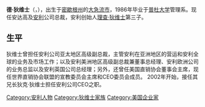 {{notability unreferenced|time=2010-12-16T04:34:17+00:00}}
{{noteTA
|1=zh-cn:安利; zh-tw:安麗; zh-hk:安利;zh-sg:安利;
|2=zh-hans:直销; zh-hant:直銷;
|3=zh-cn:福布斯;zh-sg:资本家杂志;zh-hk:福布斯;zh-tw:富比士;
}}
{{Infobox Person
| name = 德·狄维士
| 英文名= Douglas L. de Vos
| image = 
| caption = 
| birth_date = {{birth year and age|1964}}
| birth_place = {{USA}}[[密歇根州|密歇根州]][[大急流市|大急流市]]
| 国籍       = {{USA}}
| 居住地     = 
| 语言       = 英语
| alma_mater = [[普杜大学|普杜大学]]管理系
| occupation = [[安麗|安利日用品公司]][[總裁|總裁]]
| networth = 
| spouse = 
| children  =
| 父母  = [[理查·狄维士|理查·狄维士]]
| website = 
| footnotes =
}}

'''德·狄维士'''（{{lang-en|Douglas L. de Vos}}，{{bd|1964年||}}），出生于[[密歇根州|密歇根州]]的[[大急流市|大急流市]]，1986年毕业于[[普杜大学|普杜大学]]管理系。现任安达高及[[安利|安利]]公司总裁，安利创始人[[理查·狄维士|理查·狄维士]]第三子。

==生平==
狄维士曾担任安利公司亚太地区高级副总裁，主管安利在亚洲地区的营运和安利全球的业务及市场工作；以及安利美洲地区高级副总裁兼董事总经理、安利欧洲公司的业务总监以及安利英国公司总经理；另外，还曾任美国直销协会董事会主席，现任世界直销协会联盟的宣教委员会主席和CEO委员会成员。
2002年开始，接任其兄长狄克·狄维士担任安利公司CEO之职。

{{DEFAULTSORT:DeVos, Doug}}
[[Category:安利人物|Category:安利人物]]
[[Category:狄维士家族|Category:狄维士家族]]
[[Category:美国企业家|Category:美国企业家]]